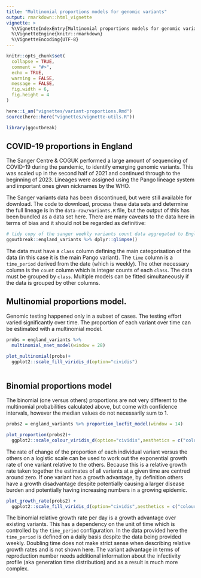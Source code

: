 ```yaml
---
title: "Multinomial proportions models for genomic variants"
output: rmarkdown::html_vignette
vignette: >
  %\VignetteIndexEntry{Multinomial proportions models for genomic variants}
  %\VignetteEngine{knitr::rmarkdown}
  %\VignetteEncoding{UTF-8}
---
```


```r

knitr::opts_chunk$set(
  collapse = TRUE,
  comment = "#>",
  echo = TRUE,
  warning = FALSE,
  message = FALSE,
  fig.width = 6,
  fig.height = 4
)

here::i_am("vignettes/variant-proportions.Rmd")
source(here::here("vignettes/vignette-utils.R"))

library(ggoutbreak)

```

## COVID-19 proportions in England

The Sanger Centre & COGUK performed a large amount of sequencing of COVID-19 
during the pandemic, to identify emerging genomic variants. This was scaled up in 
the second half of 2021 and continued through to the beginning of 2023. Lineages
were assigned using the Pango lineage system and important ones given nicknames
by the WHO.

The Sanger variants data has been discontinued, but were still available for
download. The code to download, process these data sets and determine the full
lineage is in the `data-raw/variants.R` file, but the output of this has been 
bundled as a data set here. There are many caveats to the data here in terms of 
bias and it should not be regarded as definitive:

```r

# tidy copy of the sanger weekly variants count data aggregated to England level
ggoutbreak::england_variants %>% dplyr::glimpse()

```

The data must have a `class` column defining the main categorisation of the data
(in this case it is the main Pango variant). The `time` column is a
`time_period` derived from the date (which is weekly). The other necessary
column is the `count` column which is integer counts of each `class`. The data
must be grouped by `class`. Multiple models can be fitted simultaneously if the
data is grouped by other columns.

## Multinomial proportions model.

Genomic testing happened only in a subset of cases. The testing effort varied 
significantly over time. The proportion of each variant over time can be estimated
with a multinomial model.

```r

probs = england_variants %>% 
  multinomial_nnet_model(window = 28)

plot_multinomial(probs)+
  ggplot2::scale_fill_viridis_d(option="cividis")
  
```

## Binomial proportions model

The binomial (one versus others) proportions are not very different to the
multinomial probabilities calculated above, but come with confidence intervals,
however the median values do not necessarily sum to 1.

```r

probs2 = england_variants %>% proportion_locfit_model(window = 14)

plot_proportion(probs2)+
  ggplot2::scale_colour_viridis_d(option="cividis",aesthetics = c("colour","fill"))

```

The rate of change of the proportion of each individual variant versus the
others on a logistic scale can be used to work out the exponential growth rate
of one variant relative to the others. Because this is a relative growth rate
taken together the estimates of all variants at a given time are centred around
zero. If one variant has a growth advantage, by definition others have a growth
disadvantage despite potentially causing a larger disease burden and potentially
having increasing numbers in a growing epidemic.

```r

plot_growth_rate(probs2) +
  ggplot2::scale_fill_viridis_d(option="cividis",aesthetics = c("colour","fill"))

```

The binomial relative growth rate per day is a growth advantage over existing
variants. This has a dependency on the unit of time which is controlled by the
`time_period` configuration. In the data provided here the `time_period` is
defined on a daily basis despite the data being provided weekly. Doubling time
does not make strict sense when describing relative growth rates and is not
shown here. The variant advantage in terms of reproduction number needs
additional information about the infectivity profile (aka generation time
distribution) and as a result is much more complex.


